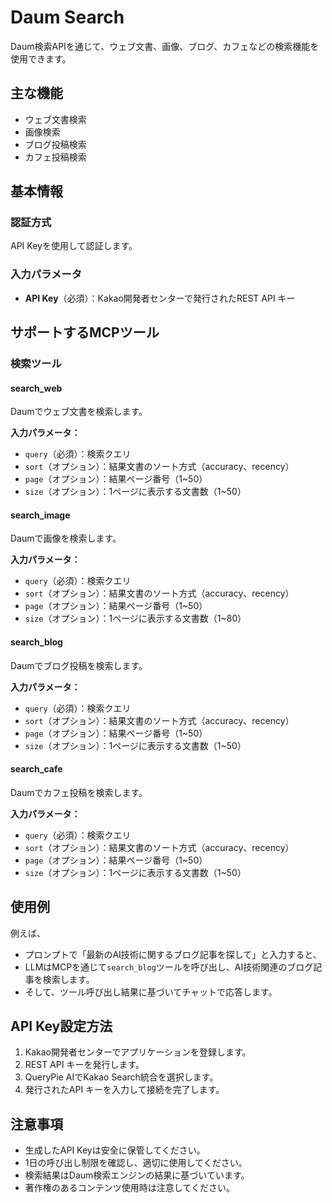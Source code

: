 # Daum Search

Daum検索APIを通じて、ウェブ文書、画像、ブログ、カフェなどの検索機能を使用できます。

## 主な機能
- ウェブ文書検索
- 画像検索
- ブログ投稿検索
- カフェ投稿検索

## 基本情報

### 認証方式
API Keyを使用して認証します。

### 入力パラメータ
- **API Key**（必須）：Kakao開発者センターで発行されたREST API キー

## サポートするMCPツール

### 検索ツール
#### search_web
Daumでウェブ文書を検索します。

**入力パラメータ：**
- `query`（必須）：検索クエリ
- `sort`（オプション）：結果文書のソート方式（accuracy、recency）
- `page`（オプション）：結果ページ番号（1~50）
- `size`（オプション）：1ページに表示する文書数（1~50）

#### search_image
Daumで画像を検索します。

**入力パラメータ：**
- `query`（必須）：検索クエリ
- `sort`（オプション）：結果文書のソート方式（accuracy、recency）
- `page`（オプション）：結果ページ番号（1~50）
- `size`（オプション）：1ページに表示する文書数（1~80）

#### search_blog
Daumでブログ投稿を検索します。

**入力パラメータ：**
- `query`（必須）：検索クエリ
- `sort`（オプション）：結果文書のソート方式（accuracy、recency）
- `page`（オプション）：結果ページ番号（1~50）
- `size`（オプション）：1ページに表示する文書数（1~50）

#### search_cafe
Daumでカフェ投稿を検索します。

**入力パラメータ：**
- `query`（必須）：検索クエリ
- `sort`（オプション）：結果文書のソート方式（accuracy、recency）
- `page`（オプション）：結果ページ番号（1~50）
- `size`（オプション）：1ページに表示する文書数（1~50）

## 使用例

例えば、
- プロンプトで「最新のAI技術に関するブログ記事を探して」と入力すると、
- LLMはMCPを通じて`search_blog`ツールを呼び出し、AI技術関連のブログ記事を検索します。
- そして、ツール呼び出し結果に基づいてチャットで応答します。

## API Key設定方法
1. Kakao開発者センターでアプリケーションを登録します。
2. REST API キーを発行します。
3. QueryPie AIでKakao Search統合を選択します。
4. 発行されたAPI キーを入力して接続を完了します。

## 注意事項
- 生成したAPI Keyは安全に保管してください。
- 1日の呼び出し制限を確認し、適切に使用してください。
- 検索結果はDaum検索エンジンの結果に基づいています。
- 著作権のあるコンテンツ使用時は注意してください。 